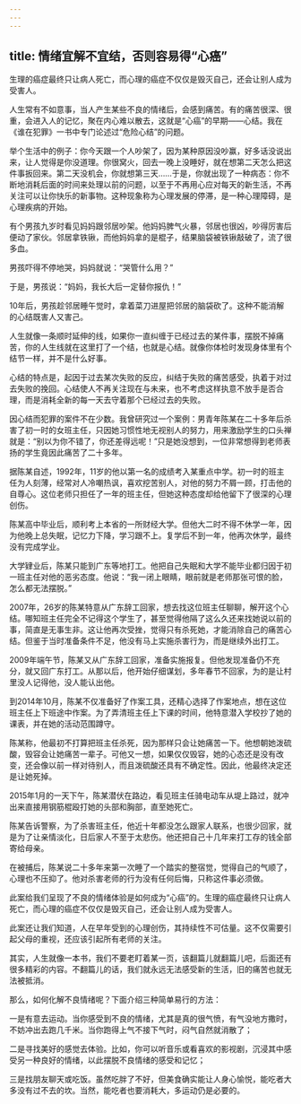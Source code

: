 ```yaml
---
---
---
```

title: 情绪宜解不宜结，否则容易得“心癌”
---




生理的癌症最终只让病人死亡，而心理的癌症不仅仅是毁灭自己，还会让别人成为受害人。

人生常有不如意事，当人产生某些不良的情绪后，会感到痛苦。有的痛苦很深、很重，会进入人的记忆，聚在内心难以散去，这就是“心癌”的早期——心结。我在《谁在犯罪》一书中专门论述过“危险心结”的问题。

举个生活中的例子：你今天跟一个人吵架了，因为某种原因没吵赢，好多话没说出来，让人觉得是你没道理。你很窝火，回去一晚上没睡好，就在想第二天怎么把这件事扳回来。第二天没机会，你就想第三天……于是，你就出现了一种病态：你不断地消耗后面的时间来处理以前的问题，以至于不再用心应对每天的新生活，不再关注可以让你快乐的新事物。这种现象称为心理发展的停滞，是一种心理障碍，是心理疾病的开始。

有个男孩九岁时看见妈妈跟邻居吵架。他妈妈脾气火暴，邻居也很凶，吵得厉害后便动了家伙。邻居拿铁锹，而他妈妈拿的是棍子，结果脑袋被铁锹敲破了，流了很多血。

男孩吓得不停地哭，妈妈就说：“哭管什么用？”

于是，男孩说：“妈妈，我长大后一定替你报仇！”

10年后，男孩趁邻居睡午觉时，拿着菜刀进屋把邻居的脑袋砍了。这种不能消解的心结既害人又害己。

人生就像一条顺时延伸的线，如果你一直纠缠于已经过去的某件事，摆脱不掉痛苦，你的人生线就在这里打了一个结，也就是心结。就像你体检时发现身体里有个结节一样，并不是什么好事。

心结的特点是，起因于过去某次失败的反应，纠结于失败的痛苦感受，执着于对过去失败的挽回。心结使人不再关注现在与未来，也不考虑这样执意不放手是否合理，而是消耗全新的每一天去守着那个已经过去的失败。

因心结而犯罪的案件不在少数。我曾研究过一个案例：男青年陈某在二十多年后杀害了初一时的女班主任，只因她习惯性地无视别人的努力，用来激励学生的口头禅就是：“别以为你不错了，你还差得远呢！”只是她没想到，一位非常想得到老师表扬的学生竟因此痛苦了二十多年。

据陈某自述，1992年，11岁的他以第一名的成绩考入某重点中学。初一时的班主任为人刻薄，经常对人冷嘲热讽，喜欢挖苦别人，对他的努力不屑一顾，打击他的自尊心。这位老师只担任了一年的班主任，但她这种态度却给他留下了很深的心理创伤。

陈某高中毕业后，顺利考上本省的一所财经大学。但他大二时不得不休学一年，因为他晚上总失眠，记忆力下降，学习跟不上。复学后不到一年，他再次休学，最终没有完成学业。

大学肄业后，陈某只能到广东等地打工。他把自己失眠和大学不能毕业都归因于初一班主任对他的恶劣态度。他说：“我一闭上眼睛，眼前就是老师那张可恨的脸，怎么都无法摆脱。”

2007年，26岁的陈某特意从广东辞工回家，想去找这位班主任聊聊，解开这个心结。哪知班主任完全不记得这个学生了，甚至觉得他隔了这么久还来找她说以前的事，简直是无事生非。这让他再次受挫，觉得只有杀死她，才能消除自己的痛苦心结。但鉴于当时准备条件不足，他没有马上实施杀害行为，而是继续外出打工。

2009年端午节，陈某又从广东辞工回家，准备实施报复。但他发现准备仍不充分，就又回广东打工。从那以后，他开始仔细谋划，多年春节不回家，为的是让村里没人记得他，没人能认出他。

到2014年10月，陈某不仅准备好了作案工具，还精心选择了作案地点，想在这位班主任上下班途中作案。为了弄清班主任上下课的时间，他特意潜入学校抄了她的课表，并在她的活动范围蹲守。

陈某称，他最初不打算把班主任杀死，因为那样只会让她痛苦一下。他想朝她泼硫酸，毁容会让她痛苦一辈子。可他又一想，如果仅仅毁容，她的心态还是没有改变，还会像以前一样对待别人，而且泼硫酸还具有不确定性。因此，他最终决定还是让她死掉。

2015年1月的一天下午，陈某潜伏在路边，看见班主任骑电动车从堤上路过，就冲出来直接用钢筋棍殴打她的头部和胸部，直至她死亡。

陈某告诉警察，为了杀害班主任，他近十年都没怎么跟家人联系，也很少回家，就是为了让亲情淡化，日后家人不至于太悲伤。他还把自己十几年来打工存的钱全部寄给母亲。

在被捕后，陈某说二十多年来第一次睡了一个踏实的整宿觉，觉得自己的气顺了，心理也不压抑了。他对杀害老师的行为没有任何后悔，只称这件事必须做。

此案给我们呈现了不良的情绪体验是如何成为“心癌”的。生理的癌症最终只让病人死亡，而心理的癌症不仅仅是毁灭自己，还会让别人成为受害人。

此案还让我们知道，人在早年受到的心理创伤，其持续性不可估量。这不仅需要引起父母的重视，还应该引起所有老师的关注。

其实，人生就像一本书，我们不要老盯着某一页，该翻篇儿就翻篇儿吧，后面还有很多精彩的内容。不翻篇儿的话，我们就永远无法感受新的生活，旧的痛苦也就无法被抵消。

那么，如何化解不良情绪呢？下面介绍三种简单易行的方法：

一是有意去运动。当你感受到不良的情绪，尤其是真的很气愤，有气没地方撒时，不妨冲出去跑几千米。当你跑得上气不接下气时，闷气自然就消散了；

二是寻找美好的感觉去体验。比如，你可以听音乐或看喜欢的影视剧，沉浸其中感受另一种良好的情绪，以此摆脱不良情绪的感受和记忆；

三是找朋友聊天或吃饭。虽然吃胖了不好，但美食确实能让人身心愉悦，能吃者大多没有过不去的坎。当然，能吃者也要消耗大，多运动仍是必要的。